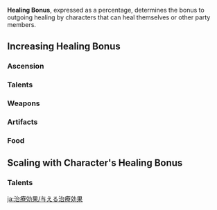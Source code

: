 {{CustomTabs
|tab1 = Overview
|tab2 = Healing Bonus
|tab3 = Incoming Healing Bonus
}}
{{Terminology Infobox
|title        = Healing Bonus
|image        = Icon Attribute Healing.png
|type         = Attributes
|type2        = Combat
|type3        = Game Systems
}}
'''Healing Bonus''', expressed as a percentage, determines the bonus to outgoing healing by characters that can heal themselves or other party members.

==Increasing Healing Bonus==
===Ascension===
{{Characters by Ascension Stat Table|Healing Bonus}}

===Talents===
{{Talents by Category Table|Healing Bonus Talents}}
<!--
===Constellations===
{{Constellations by Category Table|Healing Bonus Constellations}}-->

===Weapons===
{{Weapons by Category Table|Healing Bonus Passive Weapons}}

===Artifacts===
{{Artifacts by Category Table|Healing Bonus Artifacts}}

===Food===
{{Food by Category Table|Healing Improvement Dishes}}

==Scaling with Character's Healing Bonus==
===Talents===
{{Talents by Category Table|Healing Bonus Scaling Talents}}

[[ja:治療効果/与える治療効果]]